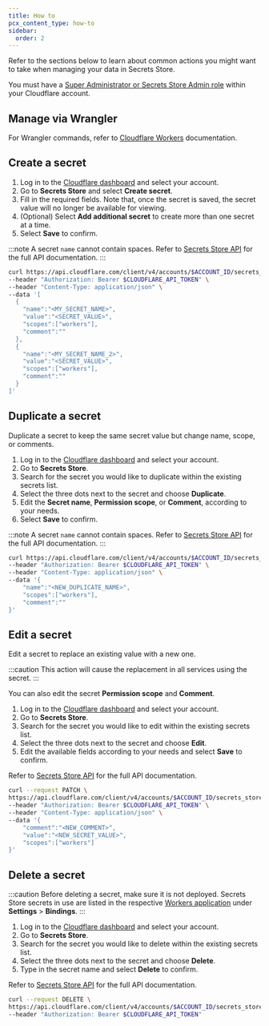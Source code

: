 ```yaml
---
title: How to
pcx_content_type: how-to
sidebar:
  order: 2
---
```



Refer to the sections below to learn about common actions you might want to take when managing your data in Secrets Store.

You must have a [Super Administrator or Secrets Store Admin role](/secrets-store/access-control/) within your Cloudflare account.

## Manage via Wrangler

For Wrangler commands, refer to [Cloudflare Workers](/workers/wrangler/commands/#secrets-store-secret) documentation.

## Create a secret

<Tabs syncKey="dashPlusAPI"> <TabItem label="Dashboard">

1. Log in to the [Cloudflare dashboard](https://dash.cloudflare.com/) and select your account.
2. Go to **Secrets Store** and select **Create secret**.
3. Fill in the required fields. Note that, once the secret is saved, the secret value will no longer be available for viewing.
4. (Optional) Select **Add additional secret** to create more than one secret at a time.
5. Select **Save** to confirm.

</TabItem> <TabItem label="API">

:::note
A secret `name` cannot contain spaces. Refer to [Secrets Store API](/api/resources/secrets_store/) for the full API documentation.
:::

```bash
curl https://api.cloudflare.com/client/v4/accounts/$ACCOUNT_ID/secrets_store/stores/$STORE_ID/secrets \
--header "Authorization: Bearer $CLOUDFLARE_API_TOKEN" \
--header "Content-Type: application/json" \
--data '[
  {
    "name":"<MY_SECRET_NAME>",
    "value":"<SECRET_VALUE>",
    "scopes":["workers"],
    "comment":""
  },
  {
    "name":"<MY_SECRET_NAME_2>",
    "value":"<SECRET_VALUE>",
    "scopes":["workers"],
    "comment":""
  }
]'
```

</TabItem> </Tabs>

## Duplicate a secret

Duplicate a secret to keep the same secret value but change name, scope, or comments.

<Tabs syncKey="dashPlusAPI"> <TabItem label="Dashboard">

1. Log in to the [Cloudflare dashboard](https://dash.cloudflare.com/) and select your account.
2. Go to **Secrets Store**.
3. Search for the secret you would like to duplicate within the existing secrets list.
4. Select the three dots next to the secret and choose **Duplicate**.
5. Edit the **Secret name**, **Permission scope**, or **Comment**, according to your needs.
6. Select **Save** to confirm.

</TabItem> <TabItem label="API">

:::note
A secret `name` cannot contain spaces. Refer to [Secrets Store API](/api/resources/secrets_store/) for the full API documentation.
:::

```bash
curl https://api.cloudflare.com/client/v4/accounts/$ACCOUNT_ID/secrets_store/stores/$STORE_ID/secrets/$SECRET_ID/duplicate \
--header "Authorization: Bearer $CLOUDFLARE_API_TOKEN" \
--header "Content-Type: application/json" \
--data '{
    "name":"<NEW_DUPLICATE_NAME>",
    "scopes":["workers"],
    "comment":""
}'
```

</TabItem> </Tabs>

## Edit a secret

Edit a secret to replace an existing value with a new one.

:::caution
This action will cause the replacement in all services using the secret.
:::

You can also edit the secret **Permission scope** and **Comment**.

<Tabs syncKey="dashPlusAPI"> <TabItem label="Dashboard">

1. Log in to the [Cloudflare dashboard](https://dash.cloudflare.com/) and select your account.
2. Go to **Secrets Store**.
3. Search for the secret you would like to edit within the existing secrets list.
4. Select the three dots next to the secret and choose **Edit**.
5. Edit the available fields according to your needs and select **Save** to confirm.

</TabItem> <TabItem label="API">

Refer to [Secrets Store API](/api/resources/secrets_store/) for the full API documentation.

```bash
curl --request PATCH \
https://api.cloudflare.com/client/v4/accounts/$ACCOUNT_ID/secrets_store/stores/$STORE_ID/secrets/$SECRET_ID \
--header "Authorization: Bearer $CLOUDFLARE_API_TOKEN" \
--header "Content-Type: application/json" \
--data '{
    "comment":"<NEW_COMMENT>",
    "value":"<NEW_SECRET_VALUE>",
    "scopes":["workers"]
}'
```

</TabItem> </Tabs>

## Delete a secret

:::caution
Before deleting a secret, make sure it is not deployed. Secrets Store secrets in use are listed in the respective [Workers application](https://dash.cloudflare.com/?to=/:account/workers-and-pages/) under **Settings** > **Bindings**.
:::

<Tabs syncKey="dashPlusAPI"> <TabItem label="Dashboard">

1. Log in to the [Cloudflare dashboard](https://dash.cloudflare.com/) and select your account.
2. Go to **Secrets Store**.
3. Search for the secret you would like to delete within the existing secrets list.
4. Select the three dots next to the secret and choose **Delete**.
5. Type in the secret name and select **Delete** to confirm.

</TabItem> <TabItem label="API">

Refer to [Secrets Store API](/api/resources/secrets_store/) for the full API documentation.

```bash
curl --request DELETE \
https://api.cloudflare.com/client/v4/accounts/$ACCOUNT_ID/secrets_store/stores/$STORE_ID/secrets/$SECRET_ID \
--header "Authorization: Bearer $CLOUDFLARE_API_TOKEN"
```

</TabItem> </Tabs>